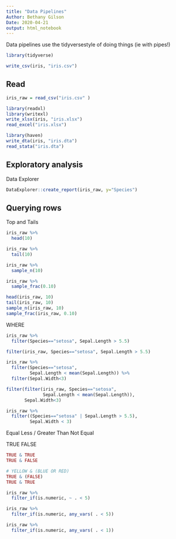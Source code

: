```yaml
---
title: "Data Pipelines"
Author: Bethany Gilson
Date: 2020-04-21
output: html_notebook
---
```


Data pipelines use the tidyversestyle of doing things (ie with pipes!)

```r
library(tidyverse)
```

```r
write_csv(iris, "iris.csv")
```

## Read
```r
iris_raw = read_csv("iris.csv" )
```

```r
library(readxl)
library(writexl)
write_xlsx(iris, "iris.xlsx")
read_excel("iris.xlsx")
```

```r
library(haven)
write_dta(iris, "iris.dta")
read_stata("iris.dta")
```

## Exploratory analysis
Data Explorer

```r
DataExplorer::create_report(iris_raw, y="Species")
```

## Querying rows

Top and Tails
```r
iris_raw %>% 
  head(10)

iris_raw %>% 
  tail(10)

iris_raw %>%
  sample_n(10)

iris_raw %>%
  sample_frac(0.10)

head(iris_raw, 10)
tail(iris_raw, 10)
sample_n(iris_raw, 10)
sample_frac(iris_raw, 0.10)
```

WHERE

```r
iris_raw %>% 
  filter(Species=="setosa", Sepal.Length > 5.5)

filter(iris_raw, Species=="setosa", Sepal.Length > 5.5)
```

```r
iris_raw %>% 
  filter(Species=="setosa", 
         Sepal.Length < mean(Sepal.Length)) %>% 
  filter(Sepal.Width<3)

filter(filter(iris_raw, Species=="setosa",
              Sepal.Length < mean(Sepal.Length)),
       Sepal.Width<3)
```

```r
iris_raw %>% 
  filter((Species=="setosa" | Sepal.Length > 5.5),
         Sepal.Width < 3)
```

Equal
Less / Greater Than
Not Equal

TRUE
FALSE

```r
TRUE & TRUE
TRUE & FALSE

# YELLOW & (BLUE OR RED)
TRUE & (FALSE)
TRUE & TRUE
```

```r
iris_raw %>% 
  filter_if(is.numeric, ~ . < 5)

iris_raw %>% 
  filter_if(is.numeric, any_vars( . < 5))

iris_raw %>% 
  filter_if(is.numeric, any_vars( . < 1))
```

